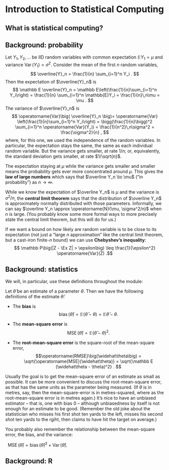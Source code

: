 # Introduction to Statistical Computing

## What is statistical computing?

## Background: probability

Let $Y_1, Y_2, \dots$ be IID random variables with common expectation $\mathbb EY_1 = \mu$ and variance $\operatorname{Var}(Y_1) = \sigma^2$. Consider the mean of the first $n$ random variables,
$$ \overline{Y}_n = \frac{1}{n} \sum_{i=1}^n Y_i . $$
Then the expectation of $\overline{Y}_n$ is
$$ \mathbb E \overline{Y}_n = \mathbb E\left(\frac{1}{n}\sum_{i=1}^n Y_i\right) = \frac{1}{n} 
\sum_{i=1}^n \mathbb{E}Y_i = \frac{1}{n}\,n\mu = \mu . $$
The variance of $\overline{Y}_n$ is
$$ \operatorname{Var}\big(  \overline{Y}_n \big)= \operatorname{Var} \left(\frac{1}{n}\sum_{i=1}^n Y_i\right) = \bigg(\frac{1}{n}\bigg)^2 
\sum_{i=1}^n \operatorname{Var}(Y_i) = \frac{1}{n^2}\,n\sigma^2 = \frac{\sigma^2}{n} , $$
where, for this one, we used the independence of the random variables.
In particular, the expectation stays the same, the same as each individual random variable. But the variance gets smaller, at rate $1/n$; or, equivalently, the standard deviation gets smaller, at rate $1/\sqrt{n}$.

The expectation staying at $\mu$ while the variance gets smaller and smaller means the probability gets ever more concentrated around $\mu$. This gives the **law of large numbers** which says that $\overline Y_n \to \mu$ ("in probability") as $n \to \infty$.

While we know the expectation of $\overline Y_n$ is $\mu$ and the variance is $\sigma^2/n$, the **central limit theorem** says that the distribution of $\overline Y_n$ is approximately normally distributed with those parameters. Informally, we can say $\overline Y_n \approx \operatorname{N}(\mu, \sigma^2/n)$ when $n$ is large. (You probably know some more formal ways to more precisely state the central limit theorem, but this will do for us.)

If we want a bound on how likely are random variable is to be close to its expectation (not just a "large $n$ approximation" like the central limit theorem, but a cast-iron finite-$n$ bound) we can use **Chebyshev's inequality**:
$$ \mathbb P\big(|Z - \Ex Z| > \epsilon\big) \leq \frac{1}{\epsilon^2} \operatorname{Var}(Z) .$$

## Background: statistics

We will, in particular, use these definitions throughout the module:

::: {#def-stats}
Let $\widehat\theta$ be an estimate of a parameter $\theta$. Then we have the following definitions of the estimate $\widehat\theta$:

* The **bias** is $$\operatorname{bias}\big(\widehat\theta\big) = \mathbb E\big(\widehat\theta - \theta\big)  = \mathbb E\widehat\theta - \theta.$$

* The **mean-square error** is $$\operatorname{MSE}\big(\widehat\theta\big) = \mathbb E \big(\widehat\theta - \theta\big)^2 . $$

* The **root-mean-square error** is the square-root of the mean-square error, $$\operatorname{RMSE}\big(\widehat\theta\big) = \sqrt{\operatorname{MSE}(\widehat\theta)} = \sqrt{\mathbb E (\widehat\theta - \theta)^2} . $$
:::

Usually the goal is to get the mean-square error of an estimate as small as possible. It can be more convenient to discuss the root-mean-square error, as that has the same units as the parameter being measured. (If $\theta$ is in metres, say, then the mean-square-error is in metres-squared, where as the root-mean-square error is in metres again.) It's nice to have an unbiased estimator -- that is, one with bias 0 -- although unbiasedness by itself is not enough for an estimate to be good. (Remember the old joke about the statistician who misses his first shot ten yards to the left, misses his second shot ten yards to the rgiht, then claims to have hit the target on average.)

You probably also remember the relationship between the mean-square error, the bias, and the variance:

::: {#thm-MSE-bias}
 
$\operatorname{MSE}\big(\widehat\theta\big) = \operatorname{bias}\big(\widehat\theta\big)^2 + \operatorname{Var}\big(\widehat\theta\big)$.
:::

## Background: R
